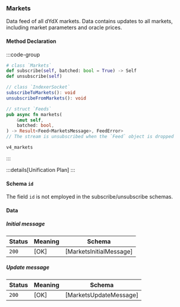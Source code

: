 ### Markets

Data feed of all dYdX markets. Data contains updates to all markets, including market parameters and oracle prices.

#### Method Declaration

:::code-group

```python [Python]
# class `Markets`
def subscribe(self, batched: bool = True) -> Self
def unsubscribe(self)
```

```typescript [TypeScript]
// class `IndexerSocket`
subscribeToMarkets(): void
unsubscribeFromMarkets(): void
```

```rust [Rust]
// struct `Feeds`
pub async fn markets(
    &mut self,
    batched: bool,
) -> Result<Feed<MarketsMessage>, FeedError>
// The stream is unsubscribed when the `Feed` object is dropped
```

```url [Channel]
v4_markets
```

:::

:::details[Unification Plan]
:::

#### Schema `id`

The field `id` is not employed in the subscribe/unsubscribe schemas.

#### Data

##### Initial message

| Status | Meaning     | Schema                          |
| ------ | ----------- | ------------------------------- |
| `200`  | [OK]        | [MarketsInitialMessage]         |

##### Update message

| Status | Meaning     | Schema                          |
| ------ | ----------- | ------------------------------- |
| `200`  | [OK]        | [MarketsUpdateMessage]          |
